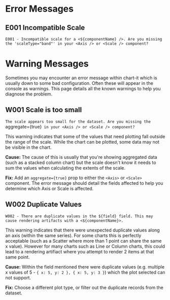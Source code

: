 
<Meta title="Error Messages" />

# Error Messages

## E001 Incompatible Scale

`E001 - Incompatible scale for a <${componentName} />. Are you missing the 'scaleType="band"' in your <Axis /> or <Scale /> component?`

# Warning Messages

Sometimes you may encounter an error message within chart-it which is usually down to some bad configuration. Often these will appear in the console as warnings. This page details all the known warnings to help you diagnose the problem.

## W001 Scale is too small

`The scale appears too small for the dataset. Are you missing the `aggregate={true}` in your <Axis /> or <Scale /> component?`

This warning indicates that some of the values that need plotting fall outside the range of the scale. While the chart can be plotted, some data may not be visible in the chart.

**Cause:** The cause of this is usually that you're showing aggregated data (such as a stacked column chart) but the scale doesn't know it needs to sum the values when calculating the extents of the scale.

**Fix:** Add an `aggregate={true}` prop to either the `<Axis>` or `<Scale>` component. The error message should detail the fields affected to help you determine which Axis or Scale is affected.

## W002 Duplicate Values

`W002 - There are duplicate values in the ${field} field. This may cause rendering artifacts with a <${componentName}>.`

This warning indicates that there were unexpected duplicate values along an axis (within the same series). For some charts this is perfectly acceptable (such as a Scatter where more than 1 point can share the same x value). However for many charts such as Line or Column charts, this could lead to a rendering artifiact where you attempt to render 2 items at that same point.

**Cause:** Within the field mentioned there were duplicate values (e.g. multiple x values of 5 - `{ x: 5, y: 2 }, { x: 5, y: 3 }`) which the plot selected can not support.

**Fix:** Choose a different plot type, or filter out the duplicate records from the dataset.
